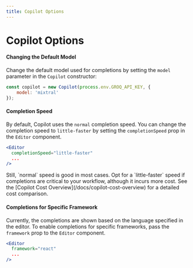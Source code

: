 ```yaml
---
title: Copilot Options
---
```



# Copilot Options

#### Changing the Default Model

Change the default model used for completions by setting the `model` parameter in the `Copilot` constructor:

```jsx
const copilot = new Copilot(process.env.GROQ_API_KEY, { 
    model: 'mixtral' 
});
```

#### Completion Speed

By default, Copilot uses the `normal` completion speed. You can change the completion speed to `little-faster` by setting the `completionSpeed` prop in the `Editor` component.

```jsx 
<Editor 
  completionSpeed="little-faster"
  ...
/>
```

<Callout type="info">
Still, `normal` speed is good in most cases. Opt for a `little-faster` speed if completions are critical to your workflow, although it incurs more cost. See the [Copilot Cost Overview](/docs/copilot-cost-overview) for a detailed cost comparison.
</Callout>

#### Completions for Specific Framework

Currently, the completions are shown based on the language specified in the editor. To enable completions for specific frameworks, pass the `framework` prop to the `Editor` component.

```jsx 
<Editor 
  framework="react"
  ...
/>
```